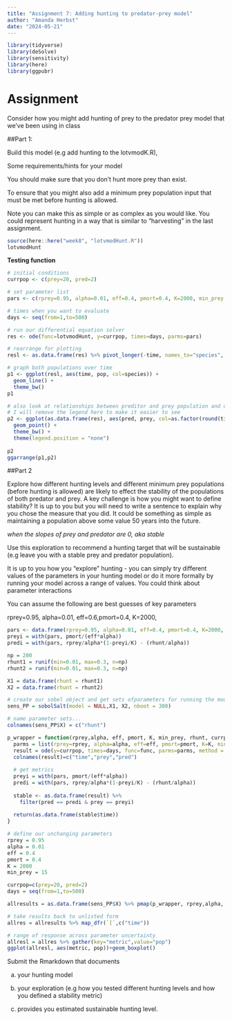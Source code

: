 ```yaml
---
title: "Assignment 7: Adding hunting to predator-prey model"
author: "Amanda Herbst"
date: "2024-05-21"
---
```


```r
library(tidyverse)
library(deSolve)
library(sensitivity)
library(here)
library(ggpubr)
```

# Assignment

Consider how you might add hunting of prey to the predator prey model that we've been using in class

##Part 1:

Build this model (e.g add hunting to the lotvmodK.R),

Some requirements/hints for your model

You should make sure that you don't hunt more prey than exist.

To ensure that you might also add a minimum prey population input that must be met before hunting is allowed.

Note you can make this as simple or as complex as you would like. You could represent hunting in a way that is similar to "harvesting" in the last assignment.

```r
source(here::here("week8", "lotvmodHunt.R"))
lotvmodHunt
```

**Testing function**

```r
# initial conditions
currpop <- c(prey=20, pred=2)

# set parameter list
pars <- c(rprey=0.95, alpha=0.01, eff=0.4, pmort=0.4, K=2000, min_prey = 15, rhunt = 0.3)

# times when you want to evaluate
days <- seq(from=1,to=500)

# run our differential equation solver
res <- ode(func=lotvmodHunt, y=currpop, times=days, parms=pars)

# rearrange for plotting
resl <- as.data.frame(res) %>% pivot_longer(-time, names_to="species", values_to="pop")

# graph both populations over time
p1 <- ggplot(resl, aes(time, pop, col=species)) +
  geom_line() +
  theme_bw()
p1

# also look at relationships between preditor and prey population and use color for time 
# I will remove the legend here to make it easier to see 
p2 <- ggplot(as.data.frame(res), aes(pred, prey, col=as.factor(round(time/10)))) +
  geom_point() +
  theme_bw() +
  theme(legend.position = "none")
  
p2
ggarrange(p1,p2)
```

##Part 2

Explore how different hunting levels and different minimum prey populations (before hunting is allowed) are likely to effect the stability of the populations of both predator and prey. A key challenge is how you might want to define stability? It is up to you but you will need to write a sentence to explain why you chose the measure that you did. It could be something as simple as maintaining a population above some value 50 years into the future.

*when the slopes of prey and predator are 0, aka stable*

Use this exploration to recommend a hunting target that will be sustainable (e.g leave you with a stable prey and predator population).

It is up to you how you "explore" hunting - you can simply try different values of the parameters in your hunting model or do it more formally by running your model across a range of values. You could think about parameter interactions

You can assume the following are best guesses of key parameters

rprey=0.95, alpha=0.01, eff=0.6,pmort=0.4, K=2000,

```r
pars <- data.frame(rprey=0.95, alpha=0.01, eff=0.4, pmort=0.4, K=2000, min_prey = 15, rhunt = 0.1)
preyi = with(pars, pmort/(eff*alpha)) 
predi = with(pars, rprey/alpha*(1-preyi/K) - (rhunt/alpha)) 
```

```r
np = 200
rhunt1 = runif(min=0.01, max=0.3, n=np)
rhunt2 = runif(min=0.01, max=0.3, n=np)

X1 = data.frame(rhunt = rhunt1)
X2 = data.frame(rhunt = rhunt2)

# create our sobel object and get sets ofparameters for running the model
sens_PP = sobolSalt(model = NULL,X1, X2, nboot = 300)

# name parameter sets...
colnames(sens_PP$X) = c("rhunt")

p_wrapper = function(rprey,alpha, eff, pmort, K, min_prey, rhunt, currpop, days, func) {
  parms = list(rprey=rprey, alpha=alpha, eff=eff, pmort=pmort, K=K, min_prey=min_prey, rhunt=rhunt)
  result = ode(y=currpop, times=days, func=func, parms=parms, method = "ode45") 
  colnames(result)=c("time","prey","pred")
  
  # get metrics
  preyi = with(pars, pmort/(eff*alpha)) 
  predi = with(pars, rprey/alpha*(1-preyi/K) - (rhunt/alpha)) 
  
  stable <- as.data.frame(result) %>% 
    filter(pred == predi & prey == preyi)
  
  return(as.data.frame(stable$time))
}

# define our unchanging parameters
rprey = 0.95
alpha = 0.01
eff = 0.4
pmort = 0.4
K = 2000
min_prey = 15

currpop=c(prey=20, pred=2)
days = seq(from=1,to=500)

allresults = as.data.frame(sens_PP$X) %>% pmap(p_wrapper, rprey,alpha, eff, pmort, K, min_prey, currpop=currpop, days=days, func=lotvmodHunt)

# take results back to unlisted form
allres = allresults %>% map_dfr(`[`,c("time"))

# range of response across parameter uncertainty
allresl = allres %>% gather(key="metric",value="pop")
ggplot(allresl, aes(metric, pop))+geom_boxplot()

```

Submit the Rmarkdown that documents

a)  your hunting model

b)  your exploration (e.g how you tested different hunting levels and how you defined a stability metric)

c)  provides you estimated sustainable hunting level.
